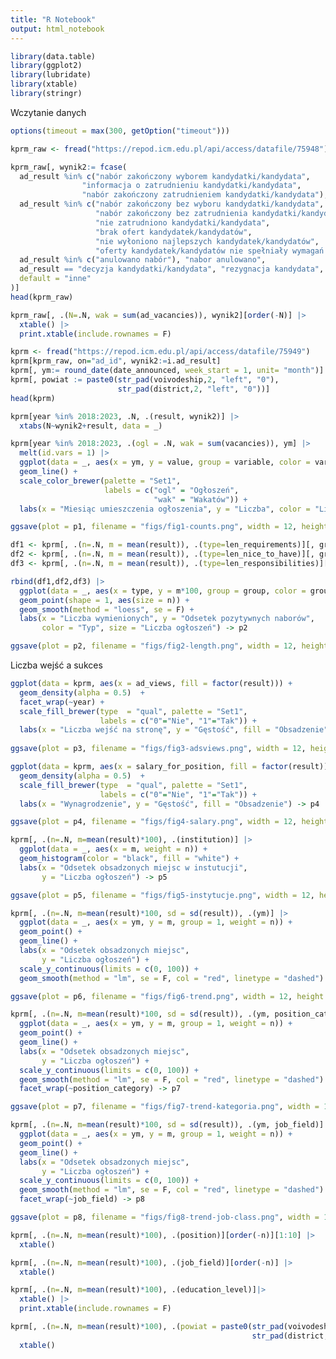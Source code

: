 ```yaml
---
title: "R Notebook"
output: html_notebook
---
```


```r
library(data.table)
library(ggplot2)
library(lubridate)
library(xtable)
library(stringr)
```
Wczytanie danych

```r
options(timeout = max(300, getOption("timeout")))
```

```r
kprm_raw <- fread("https://repod.icm.edu.pl/api/access/datafile/75948")

kprm_raw[, wynik2:= fcase(
  ad_result %in% c("nabór zakończony wyborem kandydatki/kandydata", 
                "informacja o zatrudnieniu kandydatki/kandydata", 
                "nabór zakończony zatrudnieniem kandydatki/kandydata"), "zatrudniono",
  ad_result %in% c("nabór zakończony bez wyboru kandydatki/kandydata", 
                   "nabór zakończony bez zatrudnienia kandydatki/kandydata", 
                   "nie zatrudniono kandydatki/kandydata",
                   "brak ofert kandydatek/kandydatów", 
                   "nie wyłoniono najlepszych kandydatek/kandydatów", 
                   "oferty kandydatek/kandydatów nie spełniały wymagań formalnych"), "nie zatrudniono",
  ad_result %in% c("anulowano nabór"), "nabor anulowano",
  ad_result == "decyzja kandydatki/kandydata", "rezygnacja kandydata",
  default = "inne"
)]
head(kprm_raw)
```


```r
kprm_raw[, .(N=.N, wak = sum(ad_vacancies)), wynik2][order(-N)] |>
  xtable() |>
  print.xtable(include.rownames = F)
```

```r
kprm <- fread("https://repod.icm.edu.pl/api/access/datafile/75949")
kprm[kprm_raw, on="ad_id", wynik2:=i.ad_result]
kprm[, ym:= round_date(date_announced, week_start = 1, unit= "month")]
kprm[, powiat := paste0(str_pad(voivodeship,2, "left", "0"), 
                        str_pad(district,2, "left", "0"))]
head(kprm)
```

```r
kprm[year %in% 2018:2023, .N, .(result, wynik2)] |>
  xtabs(N~wynik2+result, data = _)
```

```r
kprm[year %in% 2018:2023, .(ogl = .N, wak = sum(vacancies)), ym] |>
  melt(id.vars = 1) |>
  ggplot(data = _, aes(x = ym, y = value, group = variable, color = variable)) +
  geom_line() +
  scale_color_brewer(palette = "Set1",
                     labels = c("ogl" = "Ogłoszeń", 
                                "wak" = "Wakatów")) + 
  labs(x = "Miesiąc umieszczenia ogłoszenia", y = "Liczba", color = "Liczba") -> p1

ggsave(plot = p1, filename = "figs/fig1-counts.png", width = 12, height = 6.75, units = "in", dpi = 300)
```

```r
df1 <- kprm[, .(n=.N, m = mean(result)), .(type=len_requirements)][, group := "Wymagania"]
df2 <- kprm[, .(n=.N, m = mean(result)), .(type=len_nice_to_have)][, group := "Dodatowych wymagania"]
df3 <- kprm[, .(n=.N, m = mean(result)), .(type=len_responsibilities)][, group := "Obowiązki"]

rbind(df1,df2,df3) |>
  ggplot(data = _, aes(x = type, y = m*100, group = group, color = group)) +
  geom_point(shape = 1, aes(size = n)) +
  geom_smooth(method = "loess", se = F) +
  labs(x = "Liczba wymienionych", y = "Odsetek pozytywnych naborów", 
       color = "Typ", size = "Liczba ogłoszeń") -> p2

ggsave(plot = p2, filename = "figs/fig2-length.png", width = 12, height = 6.75, units = "in", dpi = 300)
```

Liczba wejść a sukces

```r
ggplot(data = kprm, aes(x = ad_views, fill = factor(result))) +
  geom_density(alpha = 0.5)  +
  facet_wrap(~year) +
  scale_fill_brewer(type  = "qual", palette = "Set1",
                    labels = c("0"="Nie", "1"="Tak")) +
  labs(x = "Liczba wejść na stronę", y = "Gęstość", fill = "Obsadzenie") -> p3
  
ggsave(plot = p3, filename = "figs/fig3-adsviews.png", width = 12, height = 6.75, units = "in", dpi = 300)
```


```r
ggplot(data = kprm, aes(x = salary_for_position, fill = factor(result))) +
  geom_density(alpha = 0.5)  +
  scale_fill_brewer(type  = "qual", palette = "Set1",
                    labels = c("0"="Nie", "1"="Tak")) +
  labs(x = "Wynagrodzenie", y = "Gęstość", fill = "Obsadzenie") -> p4

ggsave(plot = p4, filename = "figs/fig4-salary.png", width = 12, height = 6.75, units = "in", dpi = 300)
```

```r
kprm[, .(n=.N, m=mean(result)*100), .(institution)] |>
  ggplot(data = _, aes(x = m, weight = n)) +
  geom_histogram(color = "black", fill = "white") +
  labs(x = "Odsetek obsadzonych miejsc w instutucji",
       y = "Liczba ogłoszeń") -> p5

ggsave(plot = p5, filename = "figs/fig5-instytucje.png", width = 12, height = 6.75, units = "in", dpi = 300)
```


```r
kprm[, .(n=.N, m=mean(result)*100, sd = sd(result)), .(ym)] |>
  ggplot(data = _, aes(x = ym, y = m, group = 1, weight = n)) +
  geom_point() + 
  geom_line() + 
  labs(x = "Odsetek obsadzonych miejsc",
       y = "Liczba ogłoszeń") +
  scale_y_continuous(limits = c(0, 100)) +
  geom_smooth(method = "lm", se = F, col = "red", linetype = "dashed") -> p6

ggsave(plot = p6, filename = "figs/fig6-trend.png", width = 12, height = 6.75, units = "in", dpi = 300)
```

```r
kprm[, .(n=.N, m=mean(result)*100, sd = sd(result)), .(ym, position_category)] |>
  ggplot(data = _, aes(x = ym, y = m, group = 1, weight = n)) +
  geom_point() + 
  geom_line() + 
  labs(x = "Odsetek obsadzonych miejsc",
       y = "Liczba ogłoszeń") +
  scale_y_continuous(limits = c(0, 100)) +
  geom_smooth(method = "lm", se = F, col = "red", linetype = "dashed") +
  facet_wrap(~position_category) -> p7

ggsave(plot = p7, filename = "figs/fig7-trend-kategoria.png", width = 12, height = 6.75, units = "in", dpi = 300)
```

```r
kprm[, .(n=.N, m=mean(result)*100, sd = sd(result)), .(ym, job_field)] |>
  ggplot(data = _, aes(x = ym, y = m, group = 1, weight = n)) +
  geom_point() + 
  geom_line() + 
  labs(x = "Odsetek obsadzonych miejsc",
       y = "Liczba ogłoszeń") +
  scale_y_continuous(limits = c(0, 100)) +
  geom_smooth(method = "lm", se = F, col = "red", linetype = "dashed") +
  facet_wrap(~job_field) -> p8

ggsave(plot = p8, filename = "figs/fig8-trend-job-class.png", width = 12, height = 6.75, units = "in", dpi = 300)
```

```r
kprm[, .(n=.N, m=mean(result)*100), .(position)][order(-n)][1:10] |>
  xtable()
```
```r
kprm[, .(n=.N, m=mean(result)*100), .(job_field)][order(-n)] |>
  xtable()
```

```r
kprm[, .(n=.N, m=mean(result)*100), .(education_level)]|>
  xtable() |>
  print.xtable(include.rownames = F)
```

```r
kprm[, .(n=.N, m=mean(result)*100), .(powiat = paste0(str_pad(voivodeship,2, "left", "0"), 
                                                      str_pad(district,2, "left", "0")))][order(-n)][1:10] |>
  xtable()

```

